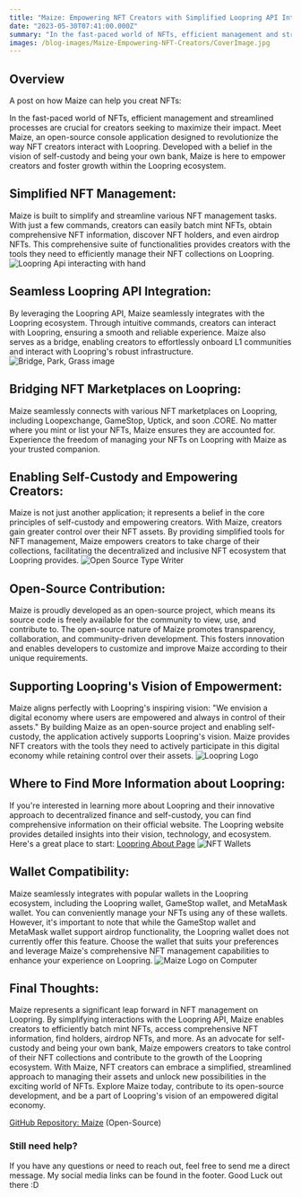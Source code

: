 ```yaml
---
title: "Maize: Empowering NFT Creators with Simplified Loopring API Interactions"
date: "2023-05-30T07:41:00.000Z"
summary: "In the fast-paced world of NFTs, efficient management and streamlined processes are crucial for creators seeking to maximize their impact. Meet Maize, an open-source console application designed to revolutionize the way NFT creators interact with Loopring..."
images: /blog-images/Maize-Empowering-NFT-Creators/CoverImage.jpg
---
```


## Overview

A post on how Maize can help you creat NFTs:

In the fast-paced world of NFTs, efficient management and streamlined processes are crucial for creators seeking to maximize their impact. Meet Maize, an open-source console application designed to revolutionize the way NFT creators interact with Loopring. Developed with a belief in the vision of self-custody and being your own bank, Maize is here to empower creators and foster growth within the Loopring ecosystem.

## Simplified NFT Management:

Maize is built to simplify and streamline various NFT management tasks. With just a few commands, creators can easily batch mint NFTs, obtain comprehensive NFT information, discover NFT holders, and even airdrop NFTs. This comprehensive suite of functionalities provides creators with the tools they need to efficiently manage their NFT collections on Loopring.
![Loopring Api interacting with hand](/blog-images/Maize-Empowering-NFT-Creators/ApiIntegration.jpg)

## Seamless Loopring API Integration:

By leveraging the Loopring API, Maize seamlessly integrates with the Loopring ecosystem. Through intuitive commands, creators can interact with Loopring, ensuring a smooth and reliable experience. Maize also serves as a bridge, enabling creators to effortlessly onboard L1 communities and interact with Loopring's robust infrastructure.
![Bridge, Park, Grass image](/blog-images/Maize-Empowering-NFT-Creators/Bridge.jpg)

## Bridging NFT Marketplaces on Loopring:

Maize seamlessly connects with various NFT marketplaces on Loopring, including Loopexchange, GameStop, Uptick, and soon .CORE. No matter where you mint or list your NFTs, Maize ensures they are accounted for. Experience the freedom of managing your NFTs on Loopring with Maize as your trusted companion.

## Enabling Self-Custody and Empowering Creators:

Maize is not just another application; it represents a belief in the core principles of self-custody and empowering creators. With Maize, creators gain greater control over their NFT assets. By providing simplified tools for NFT management, Maize empowers creators to take charge of their collections, facilitating the decentralized and inclusive NFT ecosystem that Loopring provides.
![Open Source Type Writer](/blog-images/Maize-Empowering-NFT-Creators/OpenSource.jpg)

## Open-Source Contribution:

Maize is proudly developed as an open-source project, which means its source code is freely available for the community to view, use, and contribute to. The open-source nature of Maize promotes transparency, collaboration, and community-driven development. This fosters innovation and enables developers to customize and improve Maize according to their unique requirements.

## Supporting Loopring's Vision of Empowerment:

Maize aligns perfectly with Loopring's inspiring vision: "We envision a digital economy where users are empowered and always in control of their assets." By building Maize as an open-source project and enabling self-custody, the application actively supports Loopring's vision. Maize provides NFT creators with the tools they need to actively participate in this digital economy while retaining control over their assets.
![Loopring Logo](/blog-images/Maize-Empowering-NFT-Creators/Loopring.jpg)

## Where to Find More Information about Loopring:

If you're interested in learning more about Loopring and their innovative approach to decentralized finance and self-custody, you can find comprehensive information on their official website. The Loopring website provides detailed insights into their vision, technology, and ecosystem. Here's a great place to start: [Loopring About Page](https://loopring.org/#/about)
![NFT Wallets](/blog-images/Maize-Empowering-NFT-Creators/Wallets.jpg)

## Wallet Compatibility:

Maize seamlessly integrates with popular wallets in the Loopring ecosystem, including the Loopring wallet, GameStop wallet, and MetaMask wallet. You can conveniently manage your NFTs using any of these wallets. However, it's important to note that while the GameStop wallet and MetaMask wallet support airdrop functionality, the Loopring wallet does not currently offer this feature. Choose the wallet that suits your preferences and leverage Maize's comprehensive NFT management capabilities to enhance your experience on Loopring.
![Maize Logo on Computer](/blog-images/Maize-Empowering-NFT-Creators/MaizeOnComputer.jpg)

## Final Thoughts:

Maize represents a significant leap forward in NFT management on Loopring. By simplifying interactions with the Loopring API, Maize enables creators to efficiently batch mint NFTs, access comprehensive NFT information, find holders, airdrop NFTs, and more. As an advocate for self-custody and being your own bank, Maize empowers creators to take control of their NFT collections and contribute to the growth of the Loopring ecosystem. With Maize, NFT creators can embrace a simplified, streamlined approach to managing their assets and unlock new possibilities in the exciting world of NFTs. Explore Maize today, contribute to its open-source development, and be a part of Loopring's vision of an empowered digital economy.

[GitHub Repository: Maize](https://github.com/cobmin/Maize) (Open-Source)

### Still need help?

If you have any questions or need to reach out, feel free to send me a direct message. My social media links can be found in the footer. Good Luck out there :D
